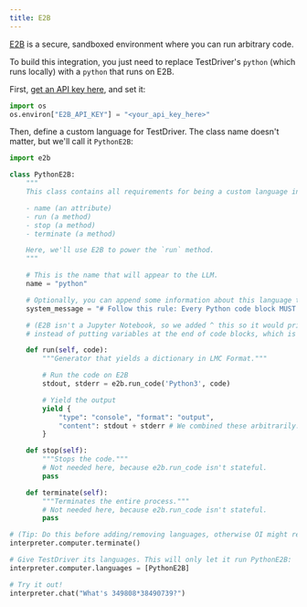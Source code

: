```yaml
---
title: E2B
---
```


[E2B](https://e2b.dev/) is a secure, sandboxed environment where you can run arbitrary code.

To build this integration, you just need to replace TestDriver's `python` (which runs locally) with a `python` that runs on E2B.

First, [get an API key here](https://e2b.dev/), and set it:

```python
import os
os.environ["E2B_API_KEY"] = "<your_api_key_here>"
```

Then, define a custom language for TestDriver. The class name doesn't matter, but we'll call it `PythonE2B`:

```python
import e2b

class PythonE2B:
    """
    This class contains all requirements for being a custom language in TestDriver:

    - name (an attribute)
    - run (a method)
    - stop (a method)
    - terminate (a method)

    Here, we'll use E2B to power the `run` method.
    """

    # This is the name that will appear to the LLM.
    name = "python"

    # Optionally, you can append some information about this language to the system message:
    system_message = "# Follow this rule: Every Python code block MUST contain at least one print statement."

    # (E2B isn't a Jupyter Notebook, so we added ^ this so it would print things,
    # instead of putting variables at the end of code blocks, which is a Jupyter thing.)

    def run(self, code):
        """Generator that yields a dictionary in LMC Format."""

        # Run the code on E2B
        stdout, stderr = e2b.run_code('Python3', code)

        # Yield the output
        yield {
            "type": "console", "format": "output",
            "content": stdout + stderr # We combined these arbitrarily. Yield anything you'd like!
        }

    def stop(self):
        """Stops the code."""
        # Not needed here, because e2b.run_code isn't stateful.
        pass

    def terminate(self):
        """Terminates the entire process."""
        # Not needed here, because e2b.run_code isn't stateful.
        pass

# (Tip: Do this before adding/removing languages, otherwise OI might retain the state of previous languages:)
interpreter.computer.terminate()

# Give TestDriver its languages. This will only let it run PythonE2B:
interpreter.computer.languages = [PythonE2B]

# Try it out!
interpreter.chat("What's 349808*38490739?")
```
